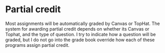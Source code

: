 # Partial credit

Most assignments will be automatically graded by Canvas or TopHat.  The system for awarding partial credit depends on whether its Canvas or Tophat, and the type of question.  I try to indicate how a question will be graded, but I do not go into the grade book override how each of these programs assign partial credit.